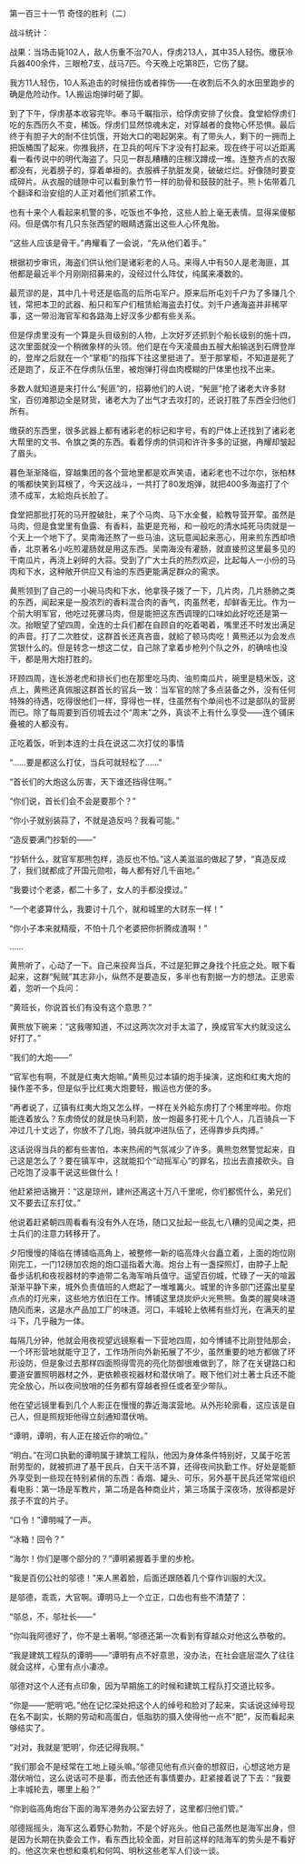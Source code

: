

第一百三十一节 奇怪的胜利（二）

战斗统计：

战果：当场击毙102人，敌人伤重不治70人，俘虏213人，其中35人轻伤。缴获冷兵器400余件，三眼枪7支，战马7匹。今天晚上吃第8匹，它伤了腿。

我方11人轻伤，10人系追击的时候扭伤或者摔伤――在收割后不久的水田里跑步的确是危险动作。1人搬运炮弹时砸了脚。

到了下午，俘虏基本收容完毕。奉马千瞩指示，给俘虏安排了伙食。食堂給俘虏们吃的东西历久不变，稀饭。俘虏们显然惊魂未定，对穿越者的食物心怀恐惧。最后终于有胆子大的耐不住饥饿，开始大口的喝起粥来。有了带头人，剩下的一拥而上把饭桶围了起来。你推我挤，在卫兵的呵斥下才没有打起来。现在终于可以近距离看一看传说中的明代海盗了。只见一群乱糟糟的庄稼汉蹲成一堆。连整齐点的衣服都没有，光着膀子的，穿着单褂的。衣服裤子肮脏发臭，破破烂烂。好像随时要变成碎片。从衣服的缝隙中可以看到象竹节一样的肋骨和鼓鼓的肚子。熊卜佑带着几个翻译和治安组的人正对着他们抓紧工作。

也有十来个人看起来机警的多，吃饭也不争抢，这些人脸上毫无表情。显得呆傻郁闷。但是偶尔有几只东张西望的眼睛透露出这些人心怀鬼胎。

“这些人应该是骨干。”冉耀看了一会说，“先从他们着手。”

根据初步审讯，海盗们供认他们是诸彩老的人马。来得人中有50人是老海匪，其他都是最近半个月刚刚招募来的，没经过什么阵仗，纯属来凑数的。

最荒谬的是，其中几十号还是临高的后所屯军户。原来后所屯刘千户为了多赚几个钱，常把本卫的武器、船只和军户们租赁給海盗去打仗。刘千户通海盗并非稀罕事，这一带沿海官军和各路海上好汉多少都有些关系。

但是俘虏里没有一个算是头目级别的人物，上次好歹还抓到个船长级别的施十四，这次里面就没一个稍微象样的头领。他们是在今天凌晨由五艘大船输送到石牌登岸的，登岸之后就在一个“掌柜”的指挥下往这里挺进了。至于那掌柜，不知道是死了还是跑了，反正不在俘虏队伍里，被炮弹打得血肉模糊的尸体里也找不出来。

多数人就知道是来打什么“髡匪”的，招募他们的人说，“髡匪”抢了诸老大许多财宝，百仞滩那边全是财货，诸老大为了出气才去攻打的，还说打胜了东西全归他们所有。

缴获的东西里，很多武器上都有诸彩老的标记和字号，有的尸体上还找到了诸彩老大帮里的文书、令旗之类的东西。看着俘虏的供词和许许多多的证据，冉耀却皱起了眉头。

暮色渐渐降临，穿越集团的各个营地里都是欢声笑语，诸彩老也不过尔尔，张柏林的嘴都快笑到耳根了，今天这战斗，一共打了80发炮弹，就把400多海盗打了个溃不成军，太給炮兵长脸了。

食堂把那批打死的马开膛破肚，来了个马肉、马下水全餐，給教导营开荤。虽然是马肉，但是食堂里有鱼露、有香料，盐更是充裕，和一般吃的清水炖死马肉就是一个天上一个地下了。吴南海还熬了一些马油，这玩意闻起来恶心，用来煎东西却喷香，北京著名小吃煎灌肠就是用这东西。吴南海没有灌肠，就直接煎这里最多见的干南瓜片，再浇上剁碎的大蒜。受到了广大士兵的热烈欢迎，比起每人一小份的马肉和下水，这种敞开供应又有油的东西更能满足群众的需求。

黄熊领到了自己的一小碗马肉和下水，他拿筷子拨了一下，几片肉，几片肠肺之类的东西，闻起来是一股浓烈的香料混合肉的香气，肉虽然老，却鲜香无比。作为一个前大明军官，他吃过死骡马肉，但是能把这东西调理的口味如此好吃还是第一次。抬眼望了望四周，全连的士兵们都在自顾自的吃着喝着，嘴里还不时发出满足的声音。打了二次胜仗，这群首长还真吝啬，就給了顿马肉吃！黄熊还以为会发点赏银什么的。但是转念一想这二仗，自己除了拿着步枪列个队之外，的确啥也没干，都是用大炮打胜的。

环顾四周，连长游老虎和排长们也在那里吃马肉、油煎南瓜片，碗里是糙米饭，这点上，黄熊还真佩服这群首长的官兵一致：当军官的除了多点装备之外，没有任何特殊的待遇，吃得很他们一样，穿得也一样，住虽然有个单间也不过是部队的营房而已。除了每周要到百仞城去过个“周末”之外，真谈不上有什么享受――连个铺床叠被的人都没有。

正吃着饭，听到本连的士兵在说这二次打仗的事情

“……要是都这么打仗，当兵可就轻松了……”

“首长们的大炮这么厉害，天下谁还挡得住啊。”

“你们说，首长们会不会是要那个？”

“你小子就别装蒜了，不就是造反吗？我看可能。”

“造反要满门抄斩的――”

“抄斩什么，就官军那熊包样，造反也不怕。”这人美滋滋的做起了梦，“真造反成了，我们就都成了开国元勋啦，每人都有好几千亩地。”

“我要讨个老婆，都二十多了，女人的手都没摸过。”

“一个老婆算什么，我要讨十几个，就和城里的大财东一样！”

“你小子本来就精瘦，不怕十几个老婆把你折腾成渣啊！”

……

黄熊听了，心动了一下。自己来投奔当兵，不过是犯罪之身找个托庇之处。眼下看起来，这群“髡贼”其志非小，纵然不是要造反，多半也有割据一方的想法。正思索着，忽听一个兵问：

“黄班长，你说首长们有没有这个意思？”

黄熊放下碗来：“这我哪知道，不过这两次次对手太滥了，换成官军大约就没这么好打了。”

“我们的大炮――”

“官军也有啊，不就是红夷大炮嘛。”黄熊见过本镇的炮手操演，这炮和红夷大炮的操作差不多，但是似乎比红夷大炮要轻，搬运也方便的多。

“再者说了，辽镇有红夷大炮又怎么样，一样在关外給东虏打了个稀里哗啦。你炮能连着放么？东虏倚仗的就是快马利箭，放一炮最多打死十几个人，几百骑兵一下冲过几十丈远了，你放不了几炮，骑兵就冲进队伍了，还得靠步兵肉搏。”

这话说得当兵的都有些害怕，本来热闹的气氛减少了许多。黄熊忽然警觉起来，自己这是怎么了？要在镇军中，这就能扣个“动摇军心”的罪名，拉出去直接砍头。自己吃饱了没事干说这些做什么！

他赶紧把话撇开：“这是琼州，建州还离这十万八千里呢，你们都慌什么，弟兄们又不要去辽东打仗。”

他说着赶紧朝四周看看有没有外人在场，随口又扯起一些乱七八糟的见闻之类，把士兵们的注意力转移开了。

夕阳慢慢的降临在博铺临高角上，被整修一新的临高烽火台矗立着，上面的炮位刚刚完工，一门12磅加农炮的炮口遥指着大海。炮台上有一盏探照灯，由脖子上配备步话机和夜视器材的李迪带二名海军哨兵值守。遥望百仞城，忙碌了一天的喧嚣渐渐平静下来，城外负责值班的人燃起了一堆堆篝火。城里的许多部门还露出星星点点的灯光来，这些地方依旧在工作。博铺这里烧炭炉火光熊熊。鱼类的腥臭味道随风而来，这是水产品加工厂的味道。河口，丰城轮上依稀有些灯光，在满天的星斗下，几乎融为一体。

每隔几分钟，他就会用夜视望远镜察看一下营地四周，如今博铺不比刚登陆那会，一个环形营地就能守卫了，工作场所向外新拓展了不少，虽然重要的地方都做了环形设防，但是象过去那样四面照得雪亮的亮化防御很难做到了，除了在关键路口和要道安置照明器材之外，更依赖夜视器材和潜伏哨了。眼下他们对土著士兵还不能完全放心，所以夜间放哨的任务都有穿越者担任或者至少带队。

他在望远镜里看到几个人影正在慢慢的靠近海滨营地。从外形轮廓看，这应该是自己人，但是照规矩他得立刻通知潜伏哨。

“谭明，谭明，有人正在接近你的哨位。”

“明白。”在河口执勤的谭明属于建筑工程队，他因为身体条件特别好，又属于吃苦耐劳型的，就被抓进了基干民兵，白天干活不算，还得夜间执勤工作。好处是能额外享受到一些现在特别紧俏的东西：香烟、罐头、可乐，另外基干民兵还常常组织看电影：第一场是军教片，第二场是各种商业片，第三场属于深夜场，放得都是好孩子不宜的片子。

“口令！”谭明喊了一声。

“冰箱！回令？”

“海尔！你们是哪个部分的？”谭明紧握着手里的步枪。

“我是百仞公社的邬德！”来人黑着脸，后面还跟随着几个穿作训服的大汉。

是邬德，乖乖，大官啊。谭明马上一个立正，口齿也有些不清楚了：

“邬总，不，邬社长――”

“你叫我阿德好了，你不是土著啊。”邬德还第一次看到有穿越众对他这么恭敬的。

“我是建筑工程队的谭明――”谭明有点不好意思，没办法，在社会底层混久了往往就会这样，心里有点小凄凉。

邬德对这个人还有点印象，因为早期施工的时候和建筑工程队打交道比较多。

“你是――‘肥明’吧。”他在记忆深处把这个人的绰号和脸对了起来，实话说这绰号现在名不副实，长期的劳动和高蛋白，低脂肪的摄入使得他一点不“肥”，反而看起来够结实了。

“对对，我就是‘肥明’，你还记得我啊。”

“我们那会不是经常在工地上碰头嘛。”邬德见他有点兴奋的想叙旧，心想这地方是潜伏哨位，这么说话可不是事，而去他还有事情要办，赶紧接着说了下去：“我要上丰城轮去，哪里上船？”

“你到临高角炮台下面的海军港务办公室去好了，这里都归他们管。”

邬德摇摇头，海军这么着野心勃勃，不是个好兆头。他自己虽然也是海军出身，但是因为长期在执委会工作，看东西比较全面，对目前这样的陆海军的势头是不看好的。他这次来也想和乘机和何鸣、明秋这些老军人们谈一谈。

